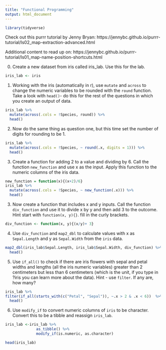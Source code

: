 ```yaml
---
title: "Functional Programming"
output: html_document
---
```


```r
library(tidyverse)
```

Check out this purrr tutorial by Jenny Bryan: https://jennybc.github.io/purrr-tutorial/ls02_map-extraction-advanced.html

Additional content to read up on: 
https://jennybc.github.io/purrr-tutorial/ls01_map-name-position-shortcuts.html

0. Create a new dataset from iris called iris_lab. Use this for the lab.
```r
iris_lab <- iris

```
1. Working with the iris (automatically in r), use `mutate` and `across` to change the numeric variables to be rounded with the `round` function. Take a look with `head()`- do this for the rest of the questions in which you create an output of data.
```r
iris_lab %>% 
  mutate(across(.cols = !Species, round)) %>%
  head()
```

2. Now do the same thing as question one, but this time set the number of digits for rounding to be 1.

```r

iris_lab %>% 
  mutate(across(.cols = !Species, ~ round(.x, digits = 1))) %>%
  head()
```

3. Create a function for adding 2 to a value and dividing by 6. Call the function `new_function` and use x as the input. Apply this function to the numeric columns of the iris data.
```r
new_function = function(x){(x+2)/6}
iris_lab %>% 
  mutate(across(.cols = !Species, ~ new_function(.x))) %>%
  head()
```

3. Now create a function that includes x and y inputs. Call the function `div_function` and use it to divide x by y and then add 3 to the outcome. Hint start with `function(x, y){}`. fill in the curly brackets.
```r
div_function <- function(x, y){(x/y)+ 3}
```

4. Use `div_function` and `map2_dbl` to calculate values with x as `Sepal.Length` and y as `Sepal.Width` from the `iris` data.
```r
map2_dbl(iris_lab$Sepal.Length, iris_lab$Sepal.Width, div_function) %>%
  head()
```


5. Use `if_all()` to check if there are iris flowers with sepal and petal widths and lengths (all the iris numeric variables) greater than 2 centimeters but less than 6 centimeters (which is the unit, if you type in ?iris you can learn more about the data). Hint - use `filter`. If any are, how many?
```r
iris_lab %>%
filter(if_all(starts_with(c("Petal", "Sepal")), ~.x > 2 & .x < 6))  %>%
  head()
```


6.  Use `modify_if` to convert numeric columns of `iris` to be character. Convert this to be a tibble and reassign `iris_lab`.
```r
iris_lab <-iris_lab %>% 
              as_tibble() %>%
              modify_if(is.numeric, as.character)

head(iris_lab)
```



